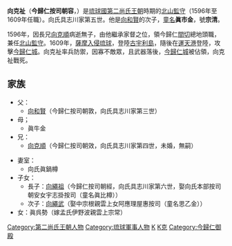 {{expand|time=2009-07-19T05:57:23+00:00}}
{{unreferenced|time=2009-07-19T05:57:23+00:00}}
'''向克祉'''（'''今歸仁按司朝容'''，{{bd|1582年||1609年||CatIdx=S向}}）是[[琉球國|琉球國]][[第二尚氏王朝|第二尚氏王朝]]時期的[[北山監守|北山監守]]（1596年至1609年任職）。向氏具志川家第五世。他是[[向和賢|向和賢]]的次子，[[童名|童名]]'''眞市金'''，號'''宗清'''。

1596年，因長兄[[向克順|向克順]]病逝無子，由他繼承家督之位，領今歸仁[[間切|間切]]總地頭職，兼任[[北山監守|北山監守]]。1609年，[[薩摩入侵琉球|薩摩入侵琉球]]，登陸[[古宇利島|古宇利島]]，隨後在[[運天港|運天港]]登陸，攻擊[[今歸仁城|今歸仁城]]。向克祉率兵防禦，因寡不敵眾，且武器落後，[[今歸仁城|今歸仁城]]被佔領，向克祉戰死。

== 家族 ==
*父：
**[[向和賢|向和賢]]（今歸仁按司朝敦，向氏具志川家第三世）
*母；
**眞牛金
*兄：
**[[向克順|向克順]]（今歸仁按司朝效，向氏具志川家第四世，未婚，無嗣）

*妻室：
**向氏眞鍋樽
*子女：
**長子：[[向繩祖|向繩祖]]（今歸仁按司朝經，向氏具志川家第六世，娶向氏本部按司朝安女宇志掛按司（童名眞比樽））
**次子：[[向繩武|向繩武]]（娶中宗根親雲上女阿應理屋惠按司（童名思乙金））
*女：眞呉勢（嫁孟氏伊野波親雲上宗常）

{{人物小作品}}
 
[[Category:第二尚氏王朝人物|Category:第二尚氏王朝人物]]
[[Category:琉球軍事人物|Category:琉球軍事人物]]
[[Category:戰爭身亡者|K]]
[[Category:琉球向氏|K克]]
[[Category:今歸仁御殿|Category:今歸仁御殿]]